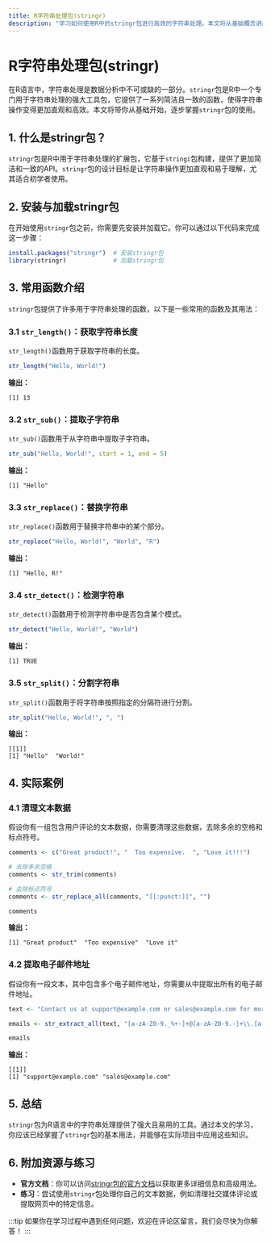 ```yaml
---
title: R字符串处理包(stringr)
description: "学习如何使用R中的stringr包进行高效的字符串处理。本文将从基础概念讲起，逐步深入，并提供实际案例和代码示例。"
---
```


# R字符串处理包(stringr)

在R语言中，字符串处理是数据分析中不可或缺的一部分。`stringr`包是R中一个专门用于字符串处理的强大工具包，它提供了一系列简洁且一致的函数，使得字符串操作变得更加直观和高效。本文将带你从基础开始，逐步掌握`stringr`包的使用。

## 1. 什么是stringr包？

`stringr`包是R中用于字符串处理的扩展包，它基于`stringi`包构建，提供了更加简洁和一致的API。`stringr`包的设计目标是让字符串操作更加直观和易于理解，尤其适合初学者使用。

## 2. 安装与加载stringr包

在开始使用`stringr`包之前，你需要先安装并加载它。你可以通过以下代码来完成这一步骤：

```r
install.packages("stringr")  # 安装stringr包
library(stringr)             # 加载stringr包
```

## 3. 常用函数介绍

`stringr`包提供了许多用于字符串处理的函数，以下是一些常用的函数及其用法：

### 3.1 `str_length()`：获取字符串长度

`str_length()`函数用于获取字符串的长度。

```r
str_length("Hello, World!")
```

**输出：**
```
[1] 13
```

### 3.2 `str_sub()`：提取子字符串

`str_sub()`函数用于从字符串中提取子字符串。

```r
str_sub("Hello, World!", start = 1, end = 5)
```

**输出：**
```
[1] "Hello"
```

### 3.3 `str_replace()`：替换字符串

`str_replace()`函数用于替换字符串中的某个部分。

```r
str_replace("Hello, World!", "World", "R")
```

**输出：**
```
[1] "Hello, R!"
```

### 3.4 `str_detect()`：检测字符串

`str_detect()`函数用于检测字符串中是否包含某个模式。

```r
str_detect("Hello, World!", "World")
```

**输出：**
```
[1] TRUE
```

### 3.5 `str_split()`：分割字符串

`str_split()`函数用于将字符串按照指定的分隔符进行分割。

```r
str_split("Hello, World!", ", ")
```

**输出：**
```
[[1]]
[1] "Hello"  "World!"
```

## 4. 实际案例

### 4.1 清理文本数据

假设你有一组包含用户评论的文本数据，你需要清理这些数据，去除多余的空格和标点符号。

```r
comments <- c("Great product!", "  Too expensive.  ", "Love it!!!")

# 去除多余空格
comments <- str_trim(comments)

# 去除标点符号
comments <- str_replace_all(comments, "[[:punct:]]", "")

comments
```

**输出：**
```
[1] "Great product"  "Too expensive"  "Love it"
```

### 4.2 提取电子邮件地址

假设你有一段文本，其中包含多个电子邮件地址，你需要从中提取出所有的电子邮件地址。

```r
text <- "Contact us at support@example.com or sales@example.com for more information."

emails <- str_extract_all(text, "[a-zA-Z0-9._%+-]+@[a-zA-Z0-9.-]+\\.[a-zA-Z]{2,}")

emails
```

**输出：**
```
[[1]]
[1] "support@example.com" "sales@example.com"
```

## 5. 总结

`stringr`包为R语言中的字符串处理提供了强大且易用的工具。通过本文的学习，你应该已经掌握了`stringr`包的基本用法，并能够在实际项目中应用这些知识。

## 6. 附加资源与练习

- **官方文档**：你可以访问[stringr包的官方文档](https://stringr.tidyverse.org/)以获取更多详细信息和高级用法。
- **练习**：尝试使用`stringr`包处理你自己的文本数据，例如清理社交媒体评论或提取网页中的特定信息。

:::tip
如果你在学习过程中遇到任何问题，欢迎在评论区留言，我们会尽快为你解答！
:::